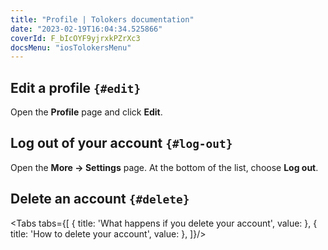 ```yaml
---
title: "Profile | Tolokers documentation"
date: "2023-02-19T16:04:34.525866"
coverId: F_bIcOYF9yjrxkPZrXc3
docsMenu: "iosTolokersMenu"
---
```



<ProfileContent1/>

## Edit a profile `{#edit}`
Open the **Profile** page and click **Edit**.

<ProfileContent2/>

## Log out of your account `{#log-out}`

Open the **More → Settings** page. At the bottom of the list, choose **Log out**.

## Delete an account `{#delete}`
<Tabs tabs={[
  { title: 'What happens if you delete your account', value: <ProfileList1/> },
  { title: 'How to delete your account', value: <ProfileList2ios/> },
]}/>

<ProfileContent3/>
